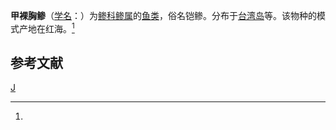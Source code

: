 {{Speciesbox 
| taxon = Caranx armatus
| authority = (Forsskål,1775)<ref name='id7281'>{{cite web| url =http://www.bioinfo.cn/db05/BjdwSpecies.php?action=view&id=7281| title =甲裸胸鲹| work =《中国动物物种编目数据库》| publisher =中国科学院微生物研究所| author =中国科学院动物研究所| accessdate =2009-04-16| deadurl =yes| archiveurl =https://web.archive.org/web/20160305071404/http://www.bioinfo.cn/db05/BjdwSpecies.php?action=view&id=7281| archivedate =2016-03-05}}</ref>
}}

'''甲裸胸鲹'''（[[学名|学名]]：{{lang|la|''Caranx armatus''}}）为[[鲹科|鲹科]][[鲹属|鲹属]]的[[鱼类|鱼类]]，俗名铠鲹。分布于[[台湾岛|台湾岛]]等。该物种的模式产地在红海。<ref name='id7281'/>

== 参考文献 ==
{{reflist}}

{{Taxonbar|from=Q15233340}}

[[Category:鲹属|J]]